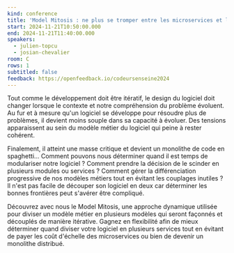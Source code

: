 ```yaml
---
kind: conference
title: 'Model Mitosis : ne plus se tromper entre les microservices et le monolithe'
start: 2024-11-21T10:50:00.000
end: 2024-11-21T11:40:00.000
speakers:
  - julien-topcu
  - josian-chevalier
room: C
rows: 1
subtitled: false
feedback: https://openfeedback.io/codeursenseine2024
---
```


Tout comme le développement doit être itératif, le design du logiciel doit changer lorsque le contexte et notre compréhension du problème évoluent. Au fur et à mesure qu'un logiciel se développe pour résoudre plus de problèmes, il devient moins souple dans sa capacité à évoluer. Des tensions apparaissent au sein du modèle métier du logiciel qui peine à rester cohérent.

Finalement, il atteint une masse critique et devient un monolithe de code en spaghetti... Comment pouvons nous déterminer quand il est temps de modulariser notre logiciel ? Comment prendre la décision de le scinder en plusieurs modules ou services ? Comment gérer la différenciation progressive de nos modèles métiers tout en évitant les couplages inutiles ? Il n'est pas facile de découper son logiciel en deux car déterminer les bonnes frontières peut s'avérer être compliqué.

Découvrez avec nous le Model Mitosis, une approche dynamique utilisée pour diviser un modèle métier en plusieurs modèles qui seront façonnés et découplés de manière itérative. Gagnez en flexibilité afin de mieux déterminer quand diviser votre logiciel en plusieurs services tout en évitant de payer les coût d'échelle des microservices ou bien de devenir un monolithe distribué.
